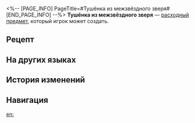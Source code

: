 <%-- [PAGE_INFO]
PageTitle=#Тушёнка из межзвёздного зверя#
[END_PAGE_INFO] --%>
{{Расходный предмет Инфобокс
|id          = 401030
|Изображения = Предмет Тушёнка из межзвёздного зверя.png
|Тип         = Расходные предметы
|Редкость    = 2
|Эффект      = Создаёт большую вероятность восстановить выбранному союзнику 50% НР и небольшую вероятность одному союзнику потерять НР в размере 99% от макс. НР.
|Описание    = Диетическое блюдо, придуманное Цзюйхуанем, Творителем Мускулов. Приготовленное из тушёного мяса межзвёздных зверей блюдо очень питательно, но на вкус чрезвычайно мерзкое. Однако, учитывая, как сильно Цзюйхуань хочет стать богом, боль, испытываемая во время поедания этого блюда, тоже является частью его испытаний.<br />Кстати, он уже начал писать учение, которое передаст своим последователям, когда вознесётся до божества. Его временное название - «Сборник мускульных доктрин Цзюйхуаня».
|Рецепт      = {{cx|Отсутствует источник}}
|Источник1   = [[Универсальная машина для синтеза]]
|Источник2   = 
|Источник3   = 
}}
{{Описание|''«Я видел, как мастер Цзюйхуань говорил 250 воинам в тренажёрном зале: "Приседания со штангой! Боковые подъёмы гантелей! Сильные бицепсы иссушают слёзы детей! Развитые широчайшие мышцы спины сделают из вас божественное воплощение! Ещё десять подходов! Покажите, на что вы способны! Лучше всего вы выглядите, когда выкладываетесь на полную!"»''}}
'''Тушёнка из межзвёздного зверя''' — [[расходный предмет]], который игрок может создать.

==Рецепт==
{{Рецепт
|Тип                                        = Синтез
|Группа                                     = Расходные предметы
|Сате из хрустальной ящерицы                = 1
|Спаржевый папоротник из Чешуйчатого ущелья = 1
|Сортировка                                 = Сате из хрустальной ящерицы;Спаржевый папоротник из Чешуйчатого ущелья
}}

==На других языках==
{{На других языках
|en   = Interstellar Braised Beast
|zhs  = 星际猛兽大乱炖
|zht  = 星際猛獸大亂燉
|ja   = 星間猛獣ごっちゃ煮
|ko   = 우주 맹수 스튜
|es   = Estofado de bestias estelares
|fr   = Ragoût de bête braisée interstellaire
|ru   = Тушёнка из межзвёздного зверя
|th   = Interstellar Braised Beast
|vi   = Món Hầm Thập Cẩm Mãnh Thú Hành Tinh
|de   = Interstellarer Bestieneintopf
|id   = Interstellar Braised Beast
|pt   = Besta Interestelar Cozida
}}

==История изменений==
{{История изменений|3.5}}

==Навигация==
{{Расходные предметы Навбокс}}

[[en:]]